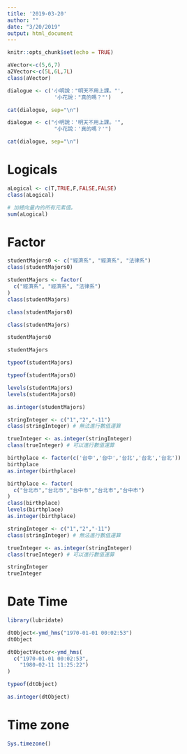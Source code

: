 ```yaml
---
title: '2019-03-20'
author: ""
date: "3/20/2019"
output: html_document
---
```


```r
knitr::opts_chunk$set(echo = TRUE)
```


```r
aVector<-c(5,6,7)
a2Vector<-c(5L,6L,7L)
class(aVector)
```



```r
dialogue <- c('小明說："明天不用上課。"',
               '小花說："真的嗎？"')

cat(dialogue, sep="\n")
```

```r
dialogue <- c("小明說：'明天不用上課。'",
               "小花說：'真的嗎？'")

cat(dialogue, sep="\n")
```

# Logicals

```r
aLogical <- c(T,TRUE,F,FALSE,FALSE)
class(aLogical)
```

```r
# 加總向量內的所有元素值。
sum(aLogical)
```

# Factor

```r
studentMajors0 <- c("經濟系", "經濟系", "法律系")
class(studentMajors0)
```


```r
studentMajors <- factor(
  c("經濟系", "經濟系", "法律系")
)
class(studentMajors)
```

```r
class(studentMajors0)
```

```r
class(studentMajors)
```

```r
studentMajors0
```

```r
studentMajors
```

```r
typeof(studentMajors)
```


```r
typeof(studentMajors0)
```

```r
levels(studentMajors)
levels(studentMajors0)
```

```r
as.integer(studentMajors)
```
```r
stringInteger <- c("1","2","-11")
class(stringInteger) # 無法進行數值運算

trueInteger <- as.integer(stringInteger)
class(trueInteger) # 可以進行數值運算
```


```r
birthplace <- factor(c('台中','台中','台北','台北','台北'))
birthplace
as.integer(birthplace)
```

```r
birthplace <- factor(
  c("台北市","台北市","台中市","台北市","台中市")
)
class(birthplace)
levels(birthplace)
as.integer(birthplace)
```


```r
stringInteger <- c("1","2","-11")
class(stringInteger) # 無法進行數值運算
```

```r
trueInteger <- as.integer(stringInteger)
class(trueInteger) # 可以進行數值運算
```


```r
stringInteger
trueInteger
```

# Date Time

```r
library(lubridate)
```


```r
dtObject<-ymd_hms("1970-01-01 00:02:53") 
dtObject
```


```r
dtObjectVector<-ymd_hms(
  c("1970-01-01 00:02:53",
    "1980-02-11 11:25:22")
)
```

```r
typeof(dtObject)
```

```r
as.integer(dtObject)
```

# Time zone

```r
Sys.timezone()
```

